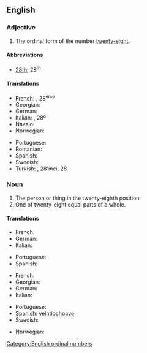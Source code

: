 ==English==

===Adjective===
{{en-adj|-}}

# The ordinal form of the number [[twenty-eight]].

====Abbreviations====
* [[28th]], 28<sup>th</sup>

====Translations====
{{trans-top|ordinal form of twenty-eight}}
* French: {{t+|fr|vingt-huitième}}, 28<sup>ème</sup>
* Georgian: {{t|ka|ოცდამერვე}}
* German: {{t|de|achtundzwanzigste}}
* Italian: {{t+|it|ventottesimo}}, 28º
* Navajo: {{t|nv|naadįįtseebíí góneʼ}}
* Norwegian: {{t|no|tjueåttende}}
{{trans-mid}}
* Portuguese: {{t|pt|vigésimo oitavo}}
* Romanian: {{t|ro|douăzeci și optulea}}
* Spanish: {{t|es|vigésimo octavo}}
* Swedish: {{t|sv|tjugoåttonde}}
* Turkish: {{t|tr|yirmi sekizinci}}, 28'inci, 28.
{{trans-bottom}}

===Noun===
{{en-noun}}

# The person or thing in the twenty-eighth position.
# One of twenty-eight equal parts of a whole.

====Translations====
{{trans-top|person or thing in the twenty-eighth position}}
* French: {{t+|fr|vingt-huitième|m|f}}
* German: {{t|de|achtundzwanzigste}}
* Italian: {{t+|it|ventottesimo|m}}
{{trans-mid}}
* Portuguese: {{t|pt|vigésimo oitavo}}
* Spanish: {{t|es|vigésimo octavo}}
{{trans-bottom}}

{{trans-top|one of twenty-eight equal parts of a whole}}
* French: {{t+|fr|vingt-huitième|m}}
* Georgian: {{t|ka|ოცდამერვედი}}
* German: {{t|de|achtundzwanzigste}}
* Italian: {{t+|it|ventottesimo|m}}
{{trans-mid}}
* Portuguese: {{t|pt|vinte e oito avos}}
* Spanish: [[veintiochoavo]]
* Swedish: {{t|sv|tjugoåttondel}}
{{trans-bottom}}

{{checktrans-top}}
* Norwegian: {{t-check|no|tjueåttendedel}}
{{trans-mid}}
{{trans-bottom}}

[[Category:English ordinal numbers]]
